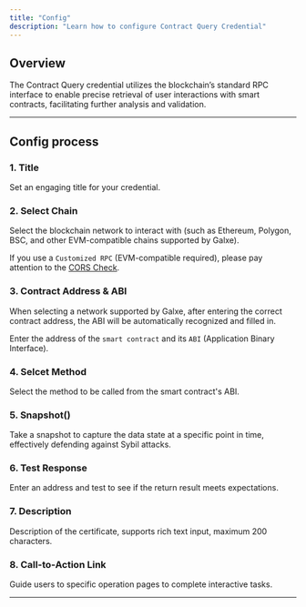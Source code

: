 ```yaml
---
title: "Config"
description: "Learn how to configure Contract Query Credential"
---
```


## Overview

The Contract Query credential utilizes the blockchain’s standard RPC interface to enable precise retrieval of user interactions with smart contracts, facilitating further analysis and validation.

---

## Config process

### 1. Title

Set an engaging title for your credential.

### 2. Select Chain

Select the blockchain network to interact with (such as Ethereum, Polygon, BSC, and other EVM-compatible chains supported by Galxe).

<Note>If you use a `Customized RPC` (EVM-compatible required), please pay attention to the [CORS Check](/quest/credential-api/overview/cross-domain-check). </Note>

### 3. Contract Address & ABI

<Tip>When selecting a network supported by Galxe, after entering the correct contract address, the ABI will be automatically recognized and filled in.</Tip>

Enter the address of the `smart contract` and its `ABI` (Application Binary Interface).

### 4. Selcet Method

Select the method to be called from the smart contract's ABI.

### 5. Snapshot()

Take a snapshot to capture the data state at a specific point in time, effectively defending against Sybil attacks.

### 6. Test Response

Enter an address and test to see if the return result meets expectations.

### 7. Description

Description of the certificate, supports rich text input, maximum 200 characters.

### 8. Call-to-Action Link

Guide users to specific operation pages to complete interactive tasks.

---
